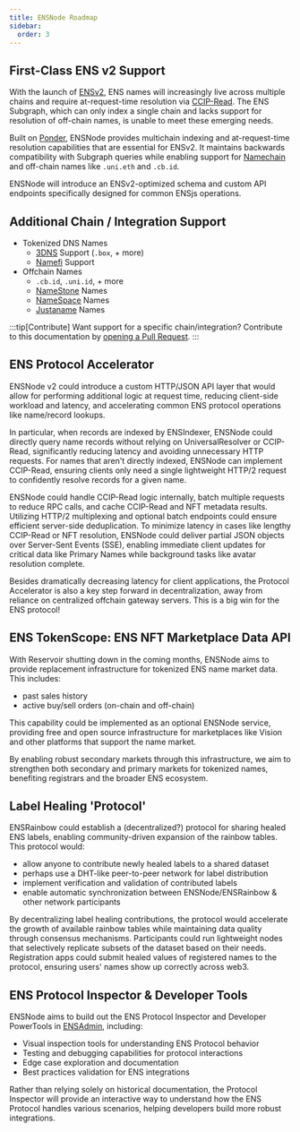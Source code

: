 ```yaml
---
title: ENSNode Roadmap
sidebar:
  order: 3
---
```


## First-Class ENS v2 Support

With the launch of [ENSv2](https://roadmap.ens.domains/roadmap/), ENS names will increasingly live across multiple chains and require at-request-time resolution via [CCIP-Read](https://docs.ens.domains/resolvers/ccip-read). The ENS Subgraph, which can only index a single chain and lacks support for resolution of off-chain names, is unable to meet these emerging needs.

Built on [Ponder](https://ponder.sh), ENSNode provides multichain indexing and at-request-time resolution capabilities that are essential for ENSv2. It maintains backwards compatibility with Subgraph queries while enabling support for [Namechain](https://app.ens.domains/ens-v2) and off-chain names like `.uni.eth` and `.cb.id`.

ENSNode will introduce an ENSv2-optimized schema and custom API endpoints specifically designed for common ENSjs operations.

## Additional Chain / Integration Support

- Tokenized DNS Names
    - [3DNS](https://3dns.box) Support (`.box`, + more)
    - [Namefi](https://namefi.io/) Support
- Offchain Names
    - `.cb.id`, `.uni.id`, + more
    - [NameStone](https://namestone.com/) Names
    - [NameSpace](https://namespace.ninja/) Names
    - [Justaname](https://www.justaname.id/) Names

:::tip[Contribute]
Want support for a specific chain/integration? Contribute to this documentation by [opening a Pull Request](https://github.com/namehash/ensnode).
:::

## ENS Protocol Accelerator

ENSNode v2 could introduce a custom HTTP/JSON API layer that would allow for performing additional logic at request time, reducing client-side workload and latency, and accelerating common ENS protocol operations like name/record lookups.

In particular, when records are indexed by ENSIndexer, ENSNode could directly query name records without relying on UniversalResolver or CCIP-Read, significantly reducing latency and avoiding unnecessary HTTP requests. For names that aren't directly indexed, ENSNode can implement CCIP-Read, ensuring clients only need a single lightweight HTTP/2 request to confidently resolve records for a given name.

ENSNode could handle CCIP-Read logic internally, batch multiple requests to reduce RPC calls, and cache CCIP-Read and NFT metadata results. Utilizing HTTP/2 multiplexing and optional batch endpoints could ensure efficient server-side deduplication. To minimize latency in cases like lengthy CCIP-Read or NFT resolution, ENSNode could deliver partial JSON objects over Server-Sent Events (SSE), enabling immediate client updates for critical data like Primary Names while background tasks like avatar resolution complete.

Besides dramatically decreasing latency for client applications, the Protocol Accelerator is also a key step forward in decentralization, away from reliance on centralized offchain gateway servers. This is a big win for the ENS protocol!

## ENS TokenScope: ENS NFT Marketplace Data API

With Reservoir shutting down in the coming months, ENSNode aims to provide replacement infrastructure for tokenized ENS name market data. This includes:

- past sales history
- active buy/sell orders (on-chain and off-chain)

This capability could be implemented as an optional ENSNode service, providing free and open source infrastructure for marketplaces like Vision and other platforms that support the name market.

By enabling robust secondary markets through this infrastructure, we aim to strengthen both secondary and primary markets for tokenized names, benefiting registrars and the broader ENS ecosystem.

## Label Healing 'Protocol'

ENSRainbow could establish a (decentralized?) protocol for sharing healed ENS labels, enabling community-driven expansion of the rainbow tables. This protocol would:

- allow anyone to contribute newly healed labels to a shared dataset
- perhaps use a DHT-like peer-to-peer network for label distribution
- implement verification and validation of contributed labels
- enable automatic synchronization between ENSNode/ENSRainbow & other network participants

By decentralizing label healing contributions, the protocol would accelerate the growth of available rainbow tables while maintaining data quality through consensus mechanisms. Participants could run lightweight nodes that selectively replicate subsets of the dataset based on their needs. Registration apps could submit healed values of registered names to the protocol, ensuring users' names show up correctly across web3.

## ENS Protocol Inspector & Developer Tools

ENSNode aims to build out the ENS Protocol Inspector and Developer PowerTools in [ENSAdmin](/ensadmin/), including:

- Visual inspection tools for understanding ENS Protocol behavior
- Testing and debugging capabilities for protocol interactions
- Edge case exploration and documentation
- Best practices validation for ENS integrations

Rather than relying solely on historical documentation, the Protocol Inspector will provide an interactive way to understand how the ENS Protocol handles various scenarios, helping developers build more robust integrations.
